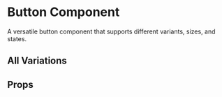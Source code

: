 
<Meta title="Components/Button" of={ButtonStories} />

# Button Component

A versatile button component that supports different variants, sizes, and states.

## All Variations

<Canvas>
  <Story of={ButtonShowcaseStories.Default} />
</Canvas>

## Props

<Controls /> 